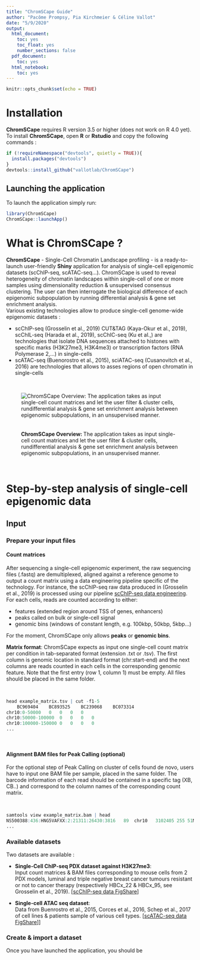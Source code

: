 ```yaml
---
title: "ChromSCape Guide"
author: "Pacôme Prompsy, Pia Kirchmeier & Céline Vallot"
date: "5/9/2020"
output: 
  html_document:
    toc: yes
    toc_float: yes
    number_sections: false
  pdf_document:
    toc: yes
  html_notebook:
    toc: yes
---
```


```r
knitr::opts_chunk$set(echo = TRUE)
```

# Installation

**ChromSCape** requires R version 3.5 or higher (does not work on R 4.0 yet).
To install **ChromSCape**, open **R** or **Rstudio** and copy the following commands :

```r
if (!requireNamespace("devtools", quietly = TRUE)){
  install.packages("devtools")
}
devtools::install_github("vallotlab/ChromSCape")
```

## Launching the application

To launch the application simply run:

```r
library(ChromSCape)
ChromSCape::launchApp()
```

# What is ChromSCape ?

**ChromSCape** - Single-Cell Chromatin Landscape profiling - is a ready-to-launch 
user-friendly **Shiny** application for analysis of single-cell epigenomic datasets
(scChIP-seq, scATAC-seq...). ChromSCape is used to reveal heterogeneity of chromatin
landscapes within single-cell of one or more samples using dimensionality reduction & 
unsupervised consensus clustering. The user can then interrogate the biological difference
of each epigenomic subpopulation by running differential analysis & gene set enrichment
analysis.  
Various existing technologies allow to produce single-cell genome-wide epigenomic
datasets :  

  * scChIP-seq (Grosselin et al., 2019) CUT&TAG (Kaya-Okur et al., 2019),
 scChIL-seq (Harada et al., 2019), scChIC-seq (Ku et al.,) are technologies that
 isolate DNA sequences attached to histones with specific marks (H3K27me3, H3K4me3)
 or transcription factors (RNA Polymerase 2,...) in single-cells 
  * scATAC-seq (Buenorostro et al., 2015), sciATAC-seq (Cusanovitch et al., 2016) 
 are technologies that allows to asses regions of open chromatin in single-cells 
  
  

<br>

   
![<br> <br> **ChromSCape Overview: **  The application takes as input single-cell count matrices and let the user filter & cluster cells, rundifferential analysis & gene set enrichment analysis between epigenomic subpopulations, in an unsupervised manner.](../inst/www/ChromSCape_concept.png)

<br>


# Step-by-step analysis of single-cell epigenomic data

## Input 

### Prepare your input files 

#### Count matrices

After sequencing a single-cell epigenomic experiment, the raw sequencing files 
(.fastq) are demultiplexed, aligned against a reference genome to output a count
matrix using a data engineering pipeline specific of the technology. 
For instance, the scChIP-seq raw data produced in (Grosselin et al., 2019) is 
processed using our pipeline [scChIP-seq data engineering](https://github.com/vallotlab/scChIPseq_DataEngineering).
For each cells, reads are counted according to either: 

 * features (extended region around TSS of genes, enhancers)
 * peaks called on bulk or single-cell signal
 * genomic bins (windows of constant length, e.g. 100kbp, 50kbp, 5kbp...)

For the moment, ChromSCape only allows **peaks** or **genomic bins**.

**Matrix format**: ChromSCape expects as input one single-cell count matrix per condition in tab-separated
format (extension .txt or .tsv).  The first column is genomic location in standard
format (chr:start-end) and the next columns are reads counted in each cells
in the corresponding genomic feature. Note that the first entry (row 1, column 1)
must be empty. All files should be placed in the same folder.

<br>

```r
head example_matrix.tsv | cut -f1-5
 	BC969404	BC893525	BC239068	BC073314
chr10:0-50000	0	0	0	0
chr10:50000-100000	0	0	0	0
chr10:100000-150000	0	0	0	0
...
```
  
<br>

#### Alignment BAM files for Peak Calling (**optional**)

For the optional step of Peak Calling on cluster of cells found de novo, 
users have to input one BAM file per sample, placed in the same folder. The barcode
information of each read should be contained in a specific tag (XB, CB..) and correspond
to the column names of the corresponding count matrix.

<br>

```r
samtools view example_matrix.bam | head
NS500388:436:HNG5VAFXX:2:21311:26430:3816	89	chr10	3102405	255	51M	*	0	0	CTTGGTGTCTAGTGGATCTGCTGCAGTCTTCTGTTGTCAGTGCTAAATCAC	EEEEE/E6EEEAEEEEEEEEEEEEEEEEEEEEEEEEEEEEEEEEEEAAAAA	NH:i:1	HI:i:1	AS:i:50	nM:i:0	XS:i:2147483647	XD:Z:GATGACAAAG	XB:Z:BC969404
...
```
  
  
### Available datasets

Two datasets are available :  

 * **Single-Cell ChIP-seq PDX dataset against H3K27me3**:  
 Input count matrices & BAM files
 corresponding to mouse cells from 2 PDX models, luminal and triple negative
 breast cancer tumours resistant or not to cancer therapy (respectively HBCx_22
 & HBCx_95, see Grosselin et al., 2019). [[scChIP-seq data FigShare](https://figshare.com/projects/Single-Cell_ChIP-seq_of_Mouse_Stromal_Cells_in_PDX_tumour_models_of_resistance/66419)]

 * **Single-cell ATAC seq dataset**:  
 Data from Buenrostro et al., 2015, Corces et al., 2016, Schep et al., 2017 of cell lines & 
 patients sample of various cell types. [[scATAC-seq data FigShare](https://figshare.com/projects/Single-Cell_ChIP-seq_of_Mouse_Stromal_Cells_in_PDX_tumour_models_of_resistance/66419)]]  

  
### Create & import a dataset

Once you have launched the application, you should be 
  